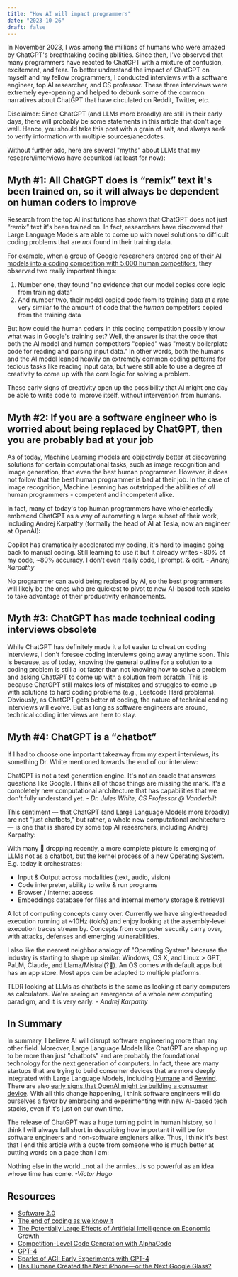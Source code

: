 ```yaml
---
title: "How AI will impact programmers"
date: "2023-10-26"
draft: false
---
```


In November 2023, I was among the millions of humans who were amazed by ChatGPT's breathtaking coding 
abilities. Since then, I've observed that many programmers have reacted to ChatGPT with a mixture 
of confusion, excitement, and fear. To better understand the impact of ChatGPT on myself and my
fellow programmers, I conducted interviews with a software engineer, top AI researcher, and CS 
professor. These three interviews were extremely eye-opening and helped to debunk some of the common
narratives about ChatGPT that have circulated on Reddit, Twitter, etc.

Disclaimer: Since ChatGPT (and LLMs more broadly) are still in their early days, there will probably
be some statements in this article that don't age well. Hence, you should take this post with
a grain of salt, and always seek to verify information with multiple sources/anecdotes.

Without further ado, here are several "myths" about LLMs that my research/interviews have debunked 
(at least for now):

## Myth #1: All ChatGPT does is <q>remix</q> text it's been trained on, so it will always be dependent on human coders to improve

Research from the top AI institutions has shown that ChatGPT does not just 
“remix” text it's been trained on. In fact, researchers have discovered that 
Large Language Models are able to come up with novel solutions to difficult 
coding problems that are *not* found in their training data. 

For example, when a group of Google researchers entered one of their [AI models 
into a coding competition with 5,000 human competitors](https://arxiv.org/pdf/2203.07814.pdf), 
they observed two really important things:

1. Number one, they found "no evidence that our model copies core logic from training data" 
2. And number two, their model copied code from its training data at a rate very similar to the amount of code that the *human* competitors copied from the training data

But how could the human coders in this coding competition possibly know what was 
in Google's training set? Well, the answer is that the code that both the AI 
model and human competitors "copied" was "mostly boilerplate code for 
reading and parsing input data." In other words, both the humans and the AI 
model leaned heavily on extremely common coding patterns for tedious tasks like 
reading input data, but were still able to use a degree of creativity to come 
up with the core logic for solving a problem. 

These early signs of creativity open up the possibility that AI might one day be 
able to write code to improve itself, without intervention from humans.

## Myth #2: If you are a software engineer who is worried about being replaced by ChatGPT, then you are probably bad at your job

As of today, Machine Learning models are objectively better at discovering 
solutions for certain computational tasks, such as image recognition and 
image generation, than even the best human programmer. However, it does not 
follow that the best human programmer is bad at their job. In the case of image 
recognition, Machine Learning has outstripped the abilities of *all* human 
programmers - competent and incompetent alike.

In fact, many of today's top human programmers have wholeheartedly embraced 
ChatGPT as a way of automating a large subset of their work, including Andrej
Karpathy (formally the head of AI at Tesla, now an engineer at OpenAI):

<Quote>
  Copilot has dramatically accelerated my coding, it's hard to imagine going 
  back to manual coding. Still learning to use it but it already writes ~80% 
  of my code, ~80% accuracy. I don't even really code, I prompt. & edit.
  <cite>- Andrej Karpathy</cite>
</Quote>

No programmer can avoid being replaced by AI, so the best programmers will 
likely be the ones who are quickest to pivot to new AI-based tech stacks to 
take advantage of their productivity enhancements.

## Myth #3: ChatGPT has made technical coding interviews obsolete

While ChatGPT has definitely made it a lot easier to cheat on coding interviews, 
I don't foresee coding interviews going away anytime soon. This is because, as 
of today, knowing the general outline for a solution to a coding problem is 
still a lot faster than not knowing how to solve a problem and asking ChatGPT 
to come up with a solution from scratch. This is because ChatGPT still makes 
lots of mistakes and struggles to come up with solutions to hard coding problems 
(e.g., Leetcode Hard problems). Obviously, as ChatGPT gets better at coding, 
the nature of technical coding interviews will evolve. But as long as software 
engineers are around, technical coding interviews are here to stay.

## Myth #4: ChatGPT is a <q>chatbot</q>

If I had to choose one important takeaway from my expert interviews, its 
something Dr. White mentioned towards the end of our interview:

<Quote>
  ChatGPT is not a text generation engine. It's not an oracle that answers 
  questions like Google. I think all of those things are missing the mark. It's 
  a completely new computational architecture that has capabilities that we 
  don't fully understand yet. 
  <cite>- Dr. Jules White, CS Professor @ Vanderbilt</cite>
</Quote>

This sentiment — that ChatGPT (and Large Language Models more broadly) are not 
"just chatbots," but rather, a whole new computational architecture — is one 
that is shared by some top AI researchers, including Andrej Karpathy:

<Quote>
  With many 🧩 dropping recently, a more complete picture is emerging of LLMs not 
  as a chatbot, but the kernel process of a new Operating System. E.g. today it 
  orchestrates:

  - Input & Output across modalities (text, audio, vision)
  - Code interpreter, ability to write & run programs
  - Browser / internet access
  - Embeddings database for files and internal memory storage & retrieval

  A lot of computing concepts carry over. Currently we have single-threaded 
  execution running at ~10Hz (tok/s) and enjoy looking at the assembly-level 
  execution traces stream by. Concepts from computer security carry over, with 
  attacks, defenses and emerging vulnerabilities.

  I also like the nearest neighbor analogy of "Operating System" because the 
  industry is starting to shape up similar:
  Windows, OS X, and Linux > GPT, PaLM, Claude, and Llama/Mistral(?🙂).
  An OS comes with default apps but has an app store.
  Most apps can be adapted to multiple platforms.

  TLDR looking at LLMs as chatbots is the same as looking at early computers as 
  calculators. We're seeing an emergence of a whole new computing paradigm, and 
  it is very early.
  <cite>- Andrej Karpathy</cite>
</Quote>

## In Summary

In summary, I believe AI will disrupt software engineering more than any other
field. Moreover, Large Language Models like ChatGPT are shaping up to be more
than just "chatbots" and are probably the foundational technology for the next 
generation of computers. 
In fact, there are many startups that are trying to build consumer devices that
are more deeply integrated with Large Language Models, including [Humane](https://hu.ma.ne/) 
and [Rewind](https://www.rewind.ai/). There are also [early signs that OpenAI 
might be building a consumer device](https://www.theinformation.com/articles/designer-jony-ive-and-open-ais-sam-altman-discuss-ai-hardware-project).
With all this change happening, I think software engineers will do ourselves a
favor by embracing and experimenting with new AI-based tech stacks, even if it's
just on our own time.  

The release of ChatGPT was a huge turning point in 
human history, so I think I will always fall short in describing how important it
will be for software engineers and non-software engieners alike. Thus, I think
it's best that I end this article with a quote from someone who is much better
at putting words on a page than I am:

<Quote>
  Nothing else in the world...not all the armies...is so powerful as an idea whose time has come.
  <cite>-Victor Hugo</cite>
</Quote>

## Resources

- [Software 2.0](https://karpathy.medium.com/software-2-0-a64152b37c35)
- [The end of coding as we know it](https://www.businessinsider.com/chatgpt-ai-technology-end-of-coding-software-developers-jobs-2023-4)
- [The Potentially Large Effects of Artificial Intelligence on Economic Growth](https://www.gspublishing.com/content/research/en/reports/2023/03/27/d64e052b-0f6e-45d7-967b-d7be35fabd16.html)
- [Competition-Level Code Generation with AlphaCode](https://arxiv.org/pdf/2203.07814.pdf)
- [GPT-4](https://openai.com/research/gpt-4)
- [Sparks of AGI: Early Experiments with GPT-4](https://www.youtube.com/watch?v=qbIk7-JPB2c)
- [Has Humane Created the Next iPhone—or the Next Google Glass?](https://www.theinformation.com/articles/has-humane-created-the-next-iphone-or-the-next-google-glass)